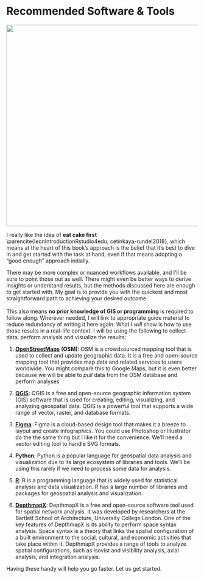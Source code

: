 # Recommended Software & Tools

![](static/cake-2.jpg){.people .no-border style="margin:0 auto; display:block;" width="14cm"}

I really like the idea of **eat cake first** \\parencite{leonIntroductionRstudio4edu, cetinkaya-rundel2018}, which means at the heart of this book's approach is the belief that it's best to dive in and get started with the task at hand, even if that means adopting a "good enough" approach initially.

There may be more complex or nuanced workflows available, and I'll be sure to point those out as well. There might even be better ways to derive insights or understand results, but the methods discussed here are enough to get started with. My goal is to provide you with the quickest and most straightforward path to achieving your desired outcome. \
\
This also means **no prior knowledge of GIS or programming** is required to follow along. Wherever needed, I will link to appropriate guide material to reduce redundancy of writing it here again. What I *will* show is how to use those results in a real-life context. I will be using the following to collect data, perform analysis and visualize the results:

1.  [**OpenStreetMaps**](https://openstreetmaps.org) **(OSM)**: OSM is a crowdsourced mapping tool that is used to collect and update geographic data. It is a free and open-source mapping tool that provides map data and related services to users worldwide. You might compare this to Google Maps, but it is even better because we will be able to *pull* data from the OSM database and perform analyses

2.  [**QGIS**](https://qgis.org/en/site/): QGIS is a free and open-source geographic information system (GIS) software that is used for creating, editing, visualizing, and analyzing geospatial data. QGIS is a powerful tool that supports a wide range of vector, raster, and database formats.

3.  [**Figma**](https://figma.com): Figma is a cloud-based design tool that makes it a breeze to layout and create infographics. You could use Photoshop or Illustrator do the the same thing but I like it for the convenience. We'll need a vector editing tool to handle SVG formats.

4.  **Python**: Python is a popular language for geospatial data analysis and visualization due to its large ecosystem of libraries and tools. We'll be using this rarely if we need to process some data for analysis.

5.  [**R**](https://posit.co/products/open-source/rstudio/): R is a programming language that is widely used for statistical analysis and data visualization. R has a large number of libraries and packages for geospatial analysis and visualization.

6.  [**DepthmapX**](https://archtech.gr/varoudis/depthmapX/): DepthmapX is a free and open-source software tool used for spatial network analysis. It was developed by researchers at the Bartlett School of Architecture, University College London. One of the key features of DepthmapX is its ability to perform space syntax analysis. Space syntax is a theory that links the spatial configuration of a built environment to the social, cultural, and economic activities that take place within it. DepthmapX provides a range of tools to analyze spatial configurations, such as isovist and visibility analysis, axial analysis, and integration analysis.

Having these handy will help you go faster. Let us get started.
